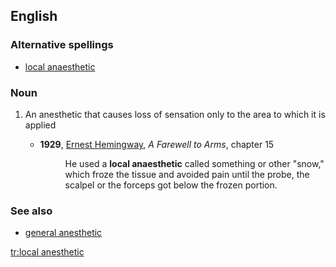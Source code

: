 ==English==

===Alternative spellings===
*[[local anaesthetic]]

===Noun===
{{wikipedia}}
{{en-noun|sg=[[local]] [[anesthetic]]}}

#{{medicine}} An anesthetic that causes loss of sensation only to the area to which it is applied
#* '''1929''', [[w:Ernest Hemingway|Ernest Hemingway]], ''A Farewell to Arms'', chapter 15
#*: He used a '''local anaesthetic''' called something or other "snow," which froze the tissue and avoided pain until the probe, the scalpel or the forceps got below the frozen portion.

===See also===
*[[general anesthetic]]

[[tr:local anesthetic]]